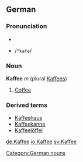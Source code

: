 ==German==
===Pronunciation===
*{{IPA|/ˈkafe/}}
*{{SAMPA}} /<tt>"kafe</tt>/

===Noun===
'''Kaffee''' ''m'' (plural [[Kaffees]])
#[[coffee|Coffee]]

===Derived terms===
*[[Kaffeehaus]]
*[[Kaffeekanne]]
*[[Kaffeelöffel]]

[[Category:German nouns]]

[[de:Kaffee]]
[[io:Kaffee]]
[[sv:Kaffee]]